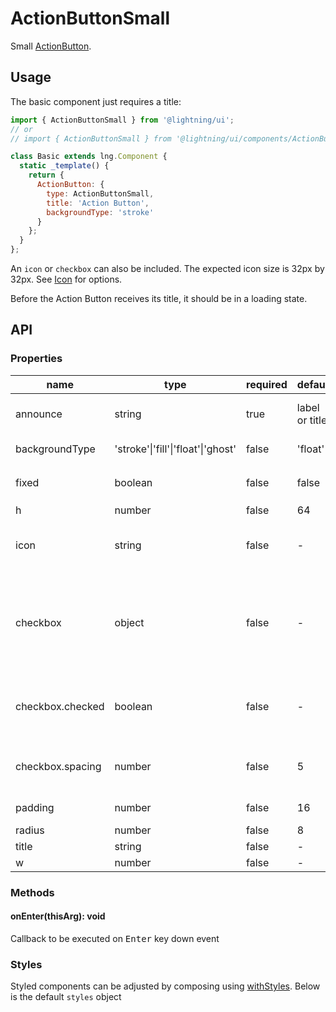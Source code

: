 
# ActionButtonSmall

Small [ActionButton](?path=/docs/actionbutton--base).

## Usage

The basic component just requires a title:

```js
import { ActionButtonSmall } from '@lightning/ui';
// or
// import { ActionButtonSmall } from '@lightning/ui/components/ActionButton';

class Basic extends lng.Component {
  static _template() {
    return {
      ActionButton: {
        type: ActionButtonSmall,
        title: 'Action Button',
        backgroundType: 'stroke'
      }
    };
  }
};
```

An `icon` or `checkbox` can also be included. The expected icon size is 32px by 32px. See [Icon](?path=/docs/icon--basic) for options.

<Canvas>
  <Story id="elements-actionbuttonsmall--base" />
</Canvas>


Before the Action Button receives its title, it should be in a loading state.
<Canvas>
  <Story id="elements-actionbuttonsmall--loading" />
</Canvas>

## API

### Properties

name|type|required|default|description
--|--|--|--|--
announce|string|true|label or title|announcement text for screen readers
backgroundType|'stroke'\|'fill'\|'float'\|'ghost'|false|'float'|color of `Button` container.
fixed|boolean|false|false|when true, `w` overrides `minWidth`
h|number|false|64|height
icon|string|false|-|URI for icon or inline svg that may live next to the title. See <a href="?path=/docs/elements-badge--icon">Icon</a>
checkbox|object|false|-|object with `checked` and `spacing` properties to prepend button text with a `Checkbox`. See <a href="?path=/docs/elements-checkbox--basic">Checkbox</a>
checkbox.checked|boolean|false|-|controls whether a `Checkbox` rendered in the button is checked or not
checkbox.spacing|number|false|5|controls the amount of space to the right of the `Checkbox`minWidth|number|false|185|minimum width of the button
padding|number|false|16|left and right padding value
radius|number|false|8|border radius
title|string|false|-|button text
w|number|false|-|width

### Methods

#### onEnter(thisArg): void

Callback to be executed on <kbd>Enter</kbd> key down event

### Styles

Styled components can be adjusted by composing using [withStyles](?path=/docs/mixins-withstyles--basic). Below is the default `styles` object

<Theme theme={ActionButtonSmall.styles} />
